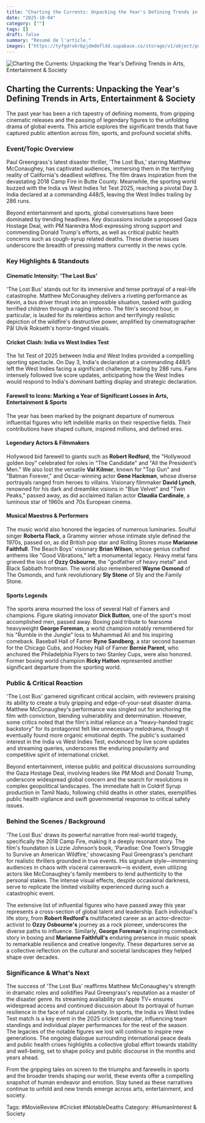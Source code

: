 ```yaml
---
title: "Charting the Currents: Unpacking the Year's Defining Trends in Arts, Entertainment & Society"
date: "2025-10-04"
category: [""]
tags: []
draft: false
summary: "Résumé de l'article."
images: ["https://tyfgdrokrbpjdmdmfldd.supabase.co/storage/v1/object/public/image/2025-10-04-00-07-37-135-04-00.jpg"]
---
```



![Charting the Currents: Unpacking the Year's Defining Trends in Arts, Entertainment & Society](https://tyfgdrokrbpjdmdmfldd.supabase.co/storage/v1/object/public/image/2025-10-04-00-07-37-135-04-00.jpg)

## Charting the Currents: Unpacking the Year's Defining Trends in Arts, Entertainment & Society

The past year has been a rich tapestry of defining moments, from gripping cinematic releases and the passing of legendary figures to the unfolding drama of global events. This article explores the significant trends that have captured public attention across film, sports, and profound societal shifts.

### Event/Topic Overview

Paul Greengrass's latest disaster thriller, 'The Lost Bus,' starring Matthew McConaughey, has captivated audiences, immersing them in the terrifying reality of California's deadliest wildfires. The film draws inspiration from the devastating 2018 Camp Fire in Butte County. Meanwhile, the sporting world buzzed with the India vs West Indies 1st Test 2025, reaching a pivotal Day 3. India declared at a commanding 448/5, leaving the West Indies trailing by 286 runs.

Beyond entertainment and sports, global conversations have been dominated by trending headlines. Key discussions include a proposed Gaza Hostage Deal, with PM Narendra Modi expressing strong support and commending Donald Trump's efforts, as well as critical public health concerns such as cough-syrup related deaths. These diverse issues underscore the breadth of pressing matters currently in the news cycle.

### Key Highlights & Standouts

#### Cinematic Intensity: 'The Lost Bus'

'The Lost Bus' stands out for its immersive and tense portrayal of a real-life catastrophe. Matthew McConaughey delivers a riveting performance as Kevin, a bus driver thrust into an impossible situation, tasked with guiding terrified children through a raging inferno. The film's second hour, in particular, is lauded for its relentless action and terrifyingly realistic depiction of the wildfire's destructive power, amplified by cinematographer Pål Ulvik Rokseth's horror-tinged visuals.

#### Cricket Clash: India vs West Indies Test

The 1st Test of 2025 between India and West Indies provided a compelling sporting spectacle. On Day 3, India's declaration at a commanding 448/5 left the West Indies facing a significant challenge, trailing by 286 runs. Fans intensely followed live score updates, anticipating how the West Indies would respond to India's dominant batting display and strategic declaration.

#### Farewell to Icons: Marking a Year of Significant Losses in Arts, Entertainment & Sports

The year has been marked by the poignant departure of numerous influential figures who left indelible marks on their respective fields. Their contributions have shaped culture, inspired millions, and defined eras.

#### Legendary Actors & Filmmakers

Hollywood bid farewell to giants such as **Robert Redford**, the "Hollywood golden boy" celebrated for roles in "The Candidate" and "All the President’s Men." We also lost the versatile **Val Kilmer**, known for "Top Gun" and "Batman Forever," and Oscar-winning actor **Gene Hackman**, whose diverse portrayals ranged from heroes to villains. Visionary filmmaker **David Lynch**, renowned for his dark and dreamlike visions in "Blue Velvet" and "Twin Peaks," passed away, as did acclaimed Italian actor **Claudia Cardinale**, a luminous star of 1960s and 70s European cinema.

#### Musical Maestros & Performers

The music world also honored the legacies of numerous luminaries. Soulful singer **Roberta Flack**, a Grammy winner whose intimate style defined the 1970s, passed on, as did British pop star and Rolling Stones muse **Marianne Faithfull**. The Beach Boys' visionary **Brian Wilson**, whose genius crafted anthems like "Good Vibrations," left a monumental legacy. Heavy metal fans grieved the loss of **Ozzy Osbourne**, the "godfather of heavy metal" and Black Sabbath frontman. The world also remembered **Wayne Osmond** of The Osmonds, and funk revolutionary **Sly Stone** of Sly and the Family Stone.

#### Sports Legends

The sports arena mourned the loss of several Hall of Famers and champions. Figure skating innovator **Dick Button**, one of the sport's most accomplished men, passed away. Boxing paid tribute to fearsome heavyweight **George Foreman**, a world champion notably remembered for his "Rumble in the Jungle" loss to Muhammad Ali and his inspiring comeback. Baseball Hall of Famer **Ryne Sandberg**, a star second baseman for the Chicago Cubs, and Hockey Hall of Famer **Bernie Parent**, who anchored the Philadelphia Flyers to two Stanley Cups, were also honored. Former boxing world champion **Ricky Hatton** represented another significant departure from the sporting world.

### Public & Critical Reaction

'The Lost Bus' garnered significant critical acclaim, with reviewers praising its ability to create a truly gripping and edge-of-your-seat disaster drama. Matthew McConaughey's performance was singled out for anchoring the film with conviction, blending vulnerability and determination. However, some critics noted that the film's initial reliance on a "heavy-handed tragic backstory" for its protagonist felt like unnecessary melodrama, though it eventually found more organic emotional depth. The public's sustained interest in the India vs West Indies Test, evidenced by live score updates and streaming queries, underscores the enduring popularity and competitive spirit of international cricket.

Beyond entertainment, intense public and political discussions surrounding the Gaza Hostage Deal, involving leaders like PM Modi and Donald Trump, underscore widespread global concern and the search for resolutions in complex geopolitical landscapes. The immediate halt in Coldrif Syrup production in Tamil Nadu, following child deaths in other states, exemplifies public health vigilance and swift governmental response to critical safety issues.

### Behind the Scenes / Background

'The Lost Bus' draws its powerful narrative from real-world tragedy, specifically the 2018 Camp Fire, making it a deeply resonant story. The film's foundation is Lizzie Johnson’s book, 'Paradise: One Town’s Struggle to Survive an American Wildfire,' showcasing Paul Greengrass's penchant for realistic thrillers grounded in true events. His signature style—immersing audiences in chaos with visceral camerawork—is evident, even utilizing actors like McConaughey's family members to lend authenticity to the personal stakes. The intense visual effects, despite occasional darkness, serve to replicate the limited visibility experienced during such a catastrophic event.

The extensive list of influential figures who have passed away this year represents a cross-section of global talent and leadership. Each individual's life story, from **Robert Redford's** multifaceted career as an actor-director-activist to **Ozzy Osbourne's** journey as a rock pioneer, underscores the diverse paths to influence. Similarly, **George Foreman's** inspiring comeback story in boxing and **Marianne Faithfull's** enduring presence in music speak to remarkable resilience and creative longevity. These departures serve as a collective reflection on the cultural and societal landscapes they helped shape over decades.

### Significance & What's Next

The success of 'The Lost Bus' reaffirms Matthew McConaughey's strength in dramatic roles and solidifies Paul Greengrass's reputation as a master of the disaster genre. Its streaming availability on Apple TV+ ensures widespread access and continued discussion about its portrayal of human resilience in the face of natural calamity. In sports, the India vs West Indies Test match is a key event in the 2025 cricket calendar, influencing team standings and individual player performances for the rest of the season. The legacies of the notable figures we lost will continue to inspire new generations. The ongoing dialogue surrounding international peace deals and public health crises highlights a collective global effort towards stability and well-being, set to shape policy and public discourse in the months and years ahead.

From the gripping tales on screen to the triumphs and farewells in sports and the broader trends shaping our world, these events offer a compelling snapshot of human endeavor and emotion. Stay tuned as these narratives continue to unfold and new trends emerge across arts, entertainment, and society.

Tags: #MovieReview #Cricket #NotableDeaths
Category: #HumanInterest & Society
